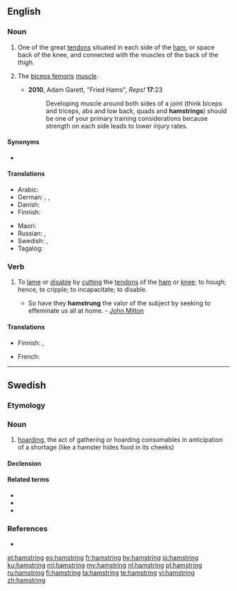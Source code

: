 ==English==

===Noun===
{{en-noun}}

# {{label|en|anatomy}} One of the great [[tendon]]s situated in each side of the [[ham]], or space back of the knee, and connected with the muscles of the back of the thigh.
# {{label|en|informal}} The [[biceps femoris]] [[muscle]].
#* '''2010''', Adam Garett, "Fried Hams", ''Reps!'' '''17''':23
#*: Developing muscle around both sides of a joint (think biceps and triceps, abs and low back, quads and '''hamstrings''') should be one of your primary training considerations because strength on each side leads to lower injury rates.

====Synonyms====
* {{sense|biceps femoris}} {{l|en|hams}}

====Translations====
{{trans-top|One of the great tendons situated in each side of the ham, or space back of the knee}}
* Arabic: {{t|ar|وَتَر اَلْمَأْبَض|m}}
* German: {{t|de|Hüftgelenkextensoren|m-p}}, {{t|de|ischiocrurale Muskulatur|f}}, {{t|de|rückseitige Oberschenkelmuskulatur|f}}
* Danish: {{t+|da|hase}}
* Finnish: {{t|fi|kinnerjänne}}
{{trans-mid}}
* Maori: {{t|mi|iohere kātete}}
* Russian: {{t|ru|подколе́нное сухожи́лие|n}}, {{qualifier|colloquial}} {{t+|ru|поджи́лки|f-p}}
* Swedish: {{t|sv|knäsena|c}}, {{t|sv|hassena|c}}
* Tagalog: {{t|tl|litid sa alakalakan}}
{{trans-bottom}}

{{trans-see|biceps femoris}}

===Verb===
{{en-verb|hamstrings|hamstringing|'''[[hamstrung]]''' or '''[[hamstringed]]'''}}

# {{label|en|transitive}} To [[lame]] or [[disable]] by [[cut]]ting the [[tendon]]s of the [[ham]] or [[knee]]; to hough; hence, to cripple; to incapacitate; to disable.
#* So have they '''hamstrung''' the valor of the subject by seeking to effeminate us all at home. - [[w:John Milton|John Milton]]

====Translations====
{{trans-top|To lame or disable by cutting the tendons of the ham or knee; to hough; hence, to cripple; to incapacitate; to disable}}
* Finnish: {{t+|fi|lamaannuttaa}}, {{t|fi|rampauttaa}}
{{trans-mid}}
* French: {{t+|fr|paralyser}}
{{trans-bottom}}

----

==Swedish==

===Etymology===
{{suffix|hamstra|ing|lang=sv}}

===Noun===
{{sv-noun|c}}

# [[hoarding]], the act of gathering or hoarding consumables in anticipation of a shortage (like a hamster hides food in its cheeks)

====Declension====
{{sv-noun-unc-irreg-c|2=hamstringen}}

====Related terms====
* {{l|sv|hamster}}
* {{l|sv|hamstrare}}
* {{l|sv|hamstringsvåg}}

===References===
* {{R:SAOL}}

[[et:hamstring]]
[[eo:hamstring]]
[[fr:hamstring]]
[[hy:hamstring]]
[[io:hamstring]]
[[ku:hamstring]]
[[ml:hamstring]]
[[my:hamstring]]
[[nl:hamstring]]
[[pl:hamstring]]
[[ru:hamstring]]
[[fi:hamstring]]
[[ta:hamstring]]
[[te:hamstring]]
[[vi:hamstring]]
[[zh:hamstring]]